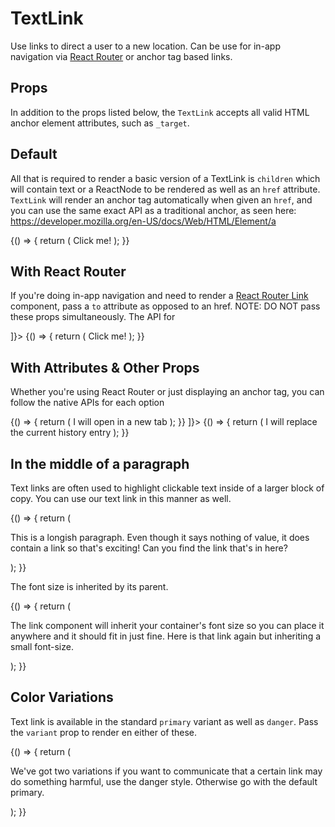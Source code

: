 
<Meta
  title="Components/TextLink"
  component={TextLink}
/>

# TextLink

Use links to direct a user to a new location. Can be use for in-app navigation via [React Router](https://reactrouter.com/)
or anchor tag based links.

## Props

In addition to the props listed below, the `TextLink` accepts all valid HTML anchor element attributes, such as `_target`.

<ArgsTable of={TextLink} />

## Default

All that is required to render a basic version of a TextLink is `children` which will contain text
or a ReactNode to be rendered as well as an `href` attribute. `TextLink` will render an anchor tag automatically
when given an `href`, and you can use the same exact API as a traditional anchor, as seen here:
https://developer.mozilla.org/en-US/docs/Web/HTML/Element/a

<Canvas>
  <Story name="Default">
    {() => {
      return (
        <TextLink href="http://palmetto.com">Click me!</TextLink>
      );
    }}
  </Story>
</Canvas>

## With React Router

If you're doing in-app navigation and need to render a [React Router Link](https://reactrouter.com/web/api/Link) component, pass a `to`
attribute as opposed to an href. NOTE: DO NOT pass these props simultaneously. The API for

<Canvas>
  <Story name="With React Router" decorators={[Story => <BrowserRouter><Story /></BrowserRouter>]}>
    {() => {
      return (
        <TextLink to="/">Click me!</TextLink>
      );
    }}
  </Story>
</Canvas>

## With Attributes & Other Props

Whether you're using React Router or just displaying an anchor tag, you can follow the native
APIs for each option

<Canvas>
  <Story name="With additional attributes">
    {() => {
      return (
        <TextLink href="http://ux.palmetto.com" target="_blank">
          I will open in a new tab
        </TextLink>
      );
    }}
  </Story>
</Canvas>

<Canvas>
  <Story name="With Link props" decorators={[Story => <BrowserRouter><Story /></BrowserRouter>]}>
    {() => {
      return (
        <TextLink to="/" replace>I will replace the current history entry</TextLink>
      );
    }}
  </Story>
</Canvas>

## In the middle of a paragraph

Text links are often used to highlight clickable text inside of a larger block of copy.
You can use our text link in this manner as well.

<Canvas>
  <Story name="Inside a paragraph">
    {() => {
      return (
        <p>
          This is a longish paragraph. Even though it says nothing of value, it does contain
          a link so that's exciting! Can you find <TextLink href="https://ux.palmetto.com">the link</TextLink> that's in here?
        </p>
      );
    }}
  </Story>
</Canvas>

The font size is inherited by its parent.

<Canvas>
  <Story name="With inherited font-size">
    {() => {
      return (
        <p className="font-size-sm">
          The link component will inherit your container's font size so you can place it anywhere
          and it should fit in just fine.
          Here is <TextLink href="https://ux.palmetto.com">that link</TextLink> again but inheriting
          a small font-size.
        </p>
      );
    }}
  </Story>
</Canvas>


## Color Variations

Text link is available in the standard `primary` variant as well as `danger`. Pass the `variant` prop
to render en either of these.

<Canvas>
  <Story name="Color variations">
    {() => {
      return (
        <p>
          We've got two variations if you want to communicate that a certain link may do something harmful,
          use the <TextLink href="https://ux.palmetto.com" variant="danger">danger</TextLink> style. Otherwise
          go with the default <TextLink href="https://ux.palmetto.com">primary</TextLink>.
        </p>
      );
    }}
  </Story>
</Canvas>
